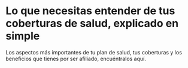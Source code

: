 # Lo que necesitas entender de tus coberturas de salud, explicado en simple

Los aspectos más importantes de tu plan de salud, tus coberturas y los beneficios que tienes por ser afiliado, encuéntralos aquí.